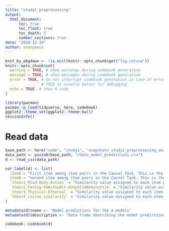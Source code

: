 ```yaml
---
title: "study1 preprocessing"
output: 
  html_document:
      toc: true
      toc_float: true
      toc_depth: 3
      number_sections: true
date: "2024-12-10"
author: anonymous
---
```



```r
knit_by_pkgdown <- !is.null(knitr::opts_chunk$get("fig.retina"))
knitr::opts_chunk$set(
  warning = TRUE, # show warnings during codebook generation
  message = TRUE, # show messages during codebook generation
  error = TRUE, # do not interrupt codebook generation in case of errors,
                # TRUE is usually better for debugging
  echo = TRUE  # show R code
)

library(pacman)
pacman::p_load(tidyverse, here, codebook)
ggplot2::theme_set(ggplot2::theme_bw())
sessionInfo()

```

# Read data

```r
base_path <- here("code", "study1", "snapshots_study1_preprocessing_analysis")
data_path <- paste0(base_path, "/data_model_predictions.csv")
d <- read_csv(data_path)

```


```r
var_label(d) <- list(
  itemA = "First item among item pairs in the Causal Task. This is the cause.",
  itemB = "second item among item pairs in the Causal Task. This is the effect.",
  `theor1_Mind-Body-Action` = "Similarity value assigned to each item pairing for the Mind, Body, Action model. For example, a similarity of 0 for `hear something` and `see something` indicated the model predicts these two items are very similar, since they are both predicted to be in the Mind category",
  `theor2_PerCog-OdActSpAct-BodyStimBodynoStim` = "Similarity value assigned to each item pairing for the Fine grained Mind, Body Action model. For example, a similarity of 0 for `hear something` and `see something` indicated the model predicts these two items are very similar, since they are both predicted to be in the Perceptual Items category",
  `theor3_Physical-Ethereal` = "Similarity value assigned to each item pairing for the Physical and Psychological/Ethereal model. For example, a similarity of 0 for `hear something` and `see something` indicated the model predicts these two items are very similar, since they are both predicted to be in the Ethereal or psychological items category",
  `theor4_cosine_similarity` = "Similarity value assigned to each item pairing for USE word embeddings model"
)

metadata(d)$name <- "Model predictions for the 4 models"
metadata(d)$description <- "Data frame describing the model predictions of the 4 models. This data frame is generated by the study1_preprocessing.Rmd script. This data frame has 210 rows, corresponding to the total number of item pairings of 15 items (225) and excluding self pairs. The columns are the different models, and their numerical row values represent similarity scores with 0 being very similar and 1 being very disimilar. These values will be used to build model RDMs for comparison with the empirical RDMs from the Causal Task and Sorting Task. "

```


```r
codebook::codebook(d)
```



